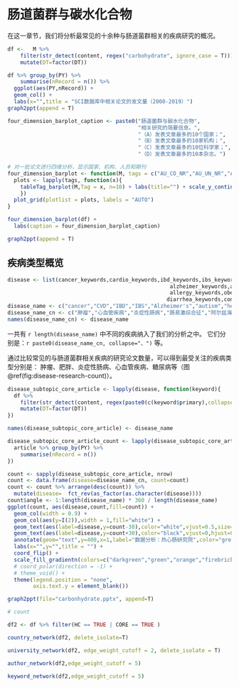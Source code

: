 # 肠道菌群与碳水化合物 {#carbohydrate}

在这一章节，我们将分析最常见的十余种与肠道菌群相关的疾病研究的概况。




```r
df <-   M %>%
    filter(str_detect(content, regex("carbohydrate", ignore_case = T))) %>%
    mutate(DT=factor(DT))
```


```r
df %>% group_by(PY) %>%
    summarise(nRecord = n()) %>%
  ggplot(aes(PY,nRecord)) +
  geom_col() +
  labs(x="",title = "SCI数据库中相关论文的发文量（2000-2019）")
graph2ppt(append = T)
```




```r
four_dimension_barplot_caption <- paste0("肠道菌群与碳水化合物",
                                         "相关研究的简要信息。",
                                         "（A）发表文章最多的10个国家；",
                                         "（B）发表文章最多的10家机构；",
                                         "（C）发表文章最多的10位科学家；",
                                         "（D）发表文章最多的10本杂志。")
```

```r
# 对一批论文进行四维分析，显示国家、机构、人员和期刊
four_dimension_barplot <- function(M, tags = c("AU_CO_NR","AU_UN_NR","AU","J9")){
  plots <- lapply(tags, function(x){
    tableTag_barplot(M,Tag = x, n=10) + labs(title="") + scale_y_continuous(expand = c(0,1))
    })
  plot_grid(plotlist = plots, labels = "AUTO")
}
```

```r
four_dimension_barplot(df) +
  labs(caption = four_dimension_barplot_caption)

graph2ppt(append = T)
```

## 疾病类型概览

```r
disease <- list(cancer_keywords,cardio_keywords,ibd_keywords,ibs_keywords,
                                                   alzheimer_keywords,autism_keywords,hepatology_keywords,
                                                   allergy_keywords,obesity_keywords,diabetes_keywords,asthma_keywords,
                                                  diarrhea_keywords,constipation_keywords)
disease_name <- c("cancer","CVD","IBD","IBS","Alzheimer's","autism","hepatology","allergy","obesity","diabetes","asthma","diarrhea","constipation")
disease_name_cn <- c("肿瘤","心血管疾病","炎症性肠病","肠易激综合征","阿尔兹海默症","自闭症","肝病","过敏","肥胖","糖尿病","哮喘","腹泻","便秘")
names(disease_name_cn) <- disease_name
```



一共有 `r length(disease_name)` 中不同的疾病纳入了我们的分析之中。
它们分别是：`r paste0(disease_name_cn, collapse="、")` 等。

通过比较常见的与肠道菌群相关疾病的研究论文数量，可以得到最受关注的疾病类型分别是：
肿瘤、肥胖、炎症性肠病、心血管疾病、糖尿病等（图 \@ref(fig:disease-research-count)）。


```r
disease_subtopic_core_article <- lapply(disease, function(keyword){
  df %>%
    filter(str_detect(content, regex(paste0(c(keyword$primary),collapse = "|"), ignore_case = T))) %>%
    mutate(DT=factor(DT))
})

names(disease_subtopic_core_article) <- disease_name

disease_subtopic_core_article_count <- lapply(disease_subtopic_core_article, function(article){
  article %>% group_by(PY) %>%
    summarise(nRecord = n())
})
```

```r
count <- sapply(disease_subtopic_core_article, nrow)
count <- data.frame(disease=disease_name_cn, count=count)
count <- count %>% arrange(desc(count)) %>%
  mutate(disease=  fct_rev(as_factor(as.character(disease))))
count$angle <- 1:length(disease_name) * 360 / length(disease_name)
ggplot(count, aes(disease,count,fill=count)) + 
  geom_col(width = 0.9) +
  geom_col(aes(y=I(2)),width = 1,fill="white") +
  geom_text(aes(label=disease,y=count-30),color="white",vjust=0.5,size=3,fontface="bold",data = function(d) d[d$count>=200,]) +
  geom_text(aes(label=disease,y=count+30),color="black",vjust=0,hjust=0,size=3,fontface="bold",data = function(d) d[d$count<200,]) +
  annotate(geom="text",y=400,x=1,label="数据分析：热心肠研究院",color="grey",size=3,hjust=0.9,vjust=1) +
  labs(x="",y="",title = "") +
  coord_flip() +
  scale_fill_gradientn(colors=c("darkgreen","green","orange","firebrick","red"),trans="sqrt") +
  # coord_polar(direction = -1) +
  # theme_void() +
  theme(legend.position = "none",
        axis.text.y = element_blank())

graph2ppt(file="carbonhydrate.pptx", append=T)

# count
```


```r
df2 <- df %>% filter(HC == TRUE | CORE == TRUE )
```


```r
country_network(df2, delete_isolate=T)
```


```r
university_network(df2, edge_weight_cutoff = 2, delete_isolate = T)
```

```r
author_network(df2,edge_weight_cutoff = 5)
```

```r
keyword_network(df2,edge_weight_cutoff = 5)
```


